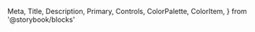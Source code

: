   Meta,
  Title,
  Description,
  Primary,
  Controls,
  ColorPalette,
  ColorItem,
} from '@storybook/blocks'

<Meta of={GrayBlock} />

<Title />
<Description />
<Primary />
<Controls />

## Цветовая палитра

<br />

<ColorPalette>
  <ColorItem
    title='Цвет блока'
    colors={{ Default: '#1f1b2e', Hover: '#231f34' }}
  />
  <ColorItem
    title='Цвет текста'
    colors={{ Default: '#a5a1b2', Hover: '#fff' }}
  />
</ColorPalette>

